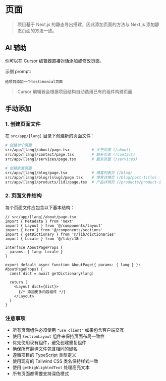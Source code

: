 # 页面

>项目基于 Next.js 的静态导出搭建，因此添加页面的方法与 Next.js 添加静态页面的方法一致。

## AI 辅助
你可以在 Cursor 编辑器直接对话添加或修改页面。

示例 prompt:
```
给项目添加一个testimonial页面
```
> Cursor 编辑器会根据项目结构自动选用已有的组件构建页面

## 手动添加

### 1. 创建页面文件

在 `src/app/[lang]` 目录下创建新的页面文件：

```bash
# 创建单个页面
src/app/[lang]/about/page.tsx          # 关于页面 (/about)
src/app/[lang]/contact/page.tsx        # 联系页面 (/contact)
src/app/[lang]/services/page.tsx       # 服务页面 (/services)

# 创建嵌套页面
src/app/[lang]/blog/page.tsx           # 博客列表页 (/blog)
src/app/[lang]/blog/[slug]/page.tsx    # 博客详情页 (/blog/post-title)
src/app/[lang]/products/[id]/page.tsx  # 产品详情页 (/products/product-id)
```

### 2. 页面文件结构

每个页面文件应包含以下基本结构：

```tsx
// src/app/[lang]/about/page.tsx
import { Metadata } from 'next'
import { Layout } from '@/components/layout'
import { Hero } from '@/components/sections'
import { getDictionary } from '@/lib/dictionaries'
import { Locale } from '@/lib/i18n'

interface AboutPageProps {
  params: { lang: Locale }
}

export default async function AboutPage({ params: { lang } }: AboutPageProps) {
  const dict = await getDictionary(lang)
  
  return (
    <Layout dict={dict}>
      {/* 添加更多内容组件 */}
    </Layout>
  )
}
```


### 注意事项

- 所有页面组件必须使用 `"use client"` 如果包含客户端交互
- 使用 `SectionLayout` 组件来保持页面布局一致性
- 优先使用现有组件，避免创建重复组件
- 确保所有翻译文件包含相同的键名
- 遵循项目的 TypeScript 类型定义
- 使用现有的 Tailwind CSS 类名保持样式一致
- 使用 `getHighlightedText` 处理高亮文本
- 所有页面都需要支持深色模式

